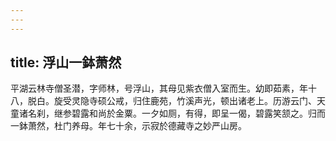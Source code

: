 ```yaml
---
---
---
```

title: 浮山一鉢萧然
---



平湖云林寺僧圣潜，字师林，号浮山，其母见紫衣僧入室而生。幼即茹素，年十八，脱白。旋受灵隐寺硕公戒，归住鹿苑，竹溪声光，顿出诸老上。历游云门、天童诸名刹，继参碧露和尚於金粟。一夕如厕，有得，即呈一偈，碧露笑颔之。归而一鉢萧然，杜门养母。年七十余，示寂於德藏寺之妙严山房。